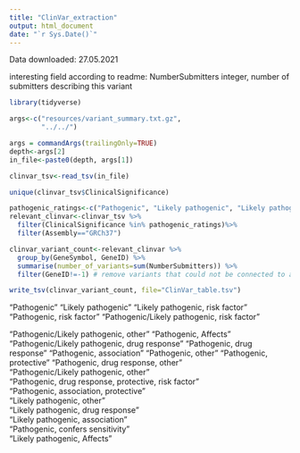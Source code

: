 ```yaml
---
title: "ClinVar_extraction"
output: html_document
date: "`r Sys.Date()`"
---
```


Data downloaded: 27.05.2021

interesting field according to readme:
NumberSubmitters       integer, number of submitters describing this variant


```r
library(tidyverse)

args<-c("resources/variant_summary.txt.gz",
        "../../")

args = commandArgs(trailingOnly=TRUE)
depth<-args[2]
in_file<-paste0(depth, args[1])

clinvar_tsv<-read_tsv(in_file)

unique(clinvar_tsv$ClinicalSignificance)

pathogenic_ratings<-c("Pathogenic", "Likely pathogenic", "Likely pathogenic, risk factor", "Pathogenic, risk factor", "Pathogenic/Likely pathogenic, risk factor")
relevant_clinvar<-clinvar_tsv %>% 
  filter(ClinicalSignificance %in% pathogenic_ratings)%>%
  filter(Assembly=="GRCh37")

clinvar_variant_count<-relevant_clinvar %>% 
  group_by(GeneSymbol, GeneID) %>%
  summarise(number_of_variants=sum(NumberSubmitters)) %>%
  filter(GeneID!=-1) # remove variants that could not be connected to a single gene / without a clear gene ID

write_tsv(clinvar_variant_count, file="ClinVar_table.tsv")

```

"Pathogenic"
"Likely pathogenic"
"Likely pathogenic, risk factor"
"Pathogenic, risk factor"
"Pathogenic/Likely pathogenic, risk factor"


"Pathogenic/Likely pathogenic, other"
"Pathogenic, Affects"
"Pathogenic/Likely pathogenic, drug response"
"Pathogenic, drug response" 
"Pathogenic, association"
"Pathogenic, other"
"Pathogenic, protective"
"Pathogenic, drug response, other"                                      
"Pathogenic/Likely pathogenic, other"    
"Pathogenic, drug response, protective, risk factor"                    
"Pathogenic, association, protective"       
"Likely pathogenic, other"                                              
"Likely pathogenic, drug response"                                      
"Likely pathogenic, association"  
"Pathogenic, confers sensitivity"    
"Likely pathogenic, Affects" 



